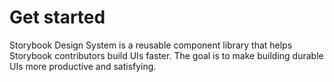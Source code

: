 
<Meta title="Components|inline-single-date-picker" />

# Get started

Storybook Design System is a reusable component library that helps Storybook contributors build UIs faster. The goal is to make building durable UIs more productive and satisfying.
